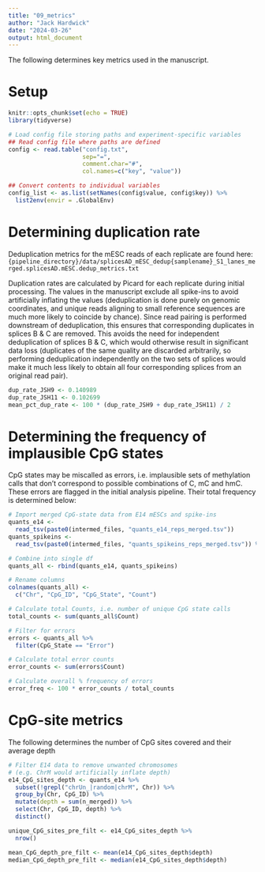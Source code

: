 ```yaml
---
title: "09_metrics"
author: "Jack Hardwick"
date: "2024-03-26"
output: html_document
---
```


The following determines key metrics used in the manuscript.

# Setup
```r
knitr::opts_chunk$set(echo = TRUE)
library(tidyverse)

# Load config file storing paths and experiment-specific variables
## Read config file where paths are defined
config <- read.table("config.txt", 
                     sep="=", 
                     comment.char="#", 
                     col.names=c("key", "value"))

## Convert contents to individual variables
config_list <- as.list(setNames(config$value, config$key)) %>%
  list2env(envir = .GlobalEnv)
```

# Determining duplication rate

Deduplication metrics for the mESC reads of each replicate are found here:
`{pipeline_directory}/data/splicesAD_mESC_dedup{samplename}_S1_lanes_merged.splicesAD.mESC.dedup_metrics.txt`

Duplication rates are calculated by Picard for each replicate during initial processing. The values in the manuscript exclude all spike-ins to avoid artificially inflating the values (deduplication is done purely on genomic coordinates, and unique reads aligning to small reference sequences are much more likely to coincide by chance). Since read pairing is performed downstream of deduplication, this ensures that corresponding duplicates in splices B & C are removed. This avoids the need for independent deduplication of splices B & C, which would otherwise result in significant data loss (duplicates of the same quality are discarded arbitrarily, so performing deduplication independently on the two sets of splices would make it much less likely to obtain all four corresponding splices from an original read pair).
```r
dup_rate_JSH9 <- 0.140989
dup_rate_JSH11 <- 0.102699
mean_pct_dup_rate <- 100 * (dup_rate_JSH9 + dup_rate_JSH11) / 2
```

# Determining the frequency of implausible CpG states

CpG states may be miscalled as errors, i.e. implausible sets of methylation calls that don't correspond to possible combinations of C, mC and hmC. These errors are flagged in the initial analysis pipeline. Their total frequency is determined below:

```r
# Import merged CpG-state data from E14 mESCs and spike-ins
quants_e14 <-
  read_tsv(paste0(intermed_files, "quants_e14_reps_merged.tsv"))
quants_spikeins <-
  read_tsv(paste0(intermed_files, "quants_spikeins_reps_merged.tsv")) %>% select(Chr, CpG_ID, CpG_State, n_merged)

# Combine into single df
quants_all <- rbind(quants_e14, quants_spikeins)

# Rename columns
colnames(quants_all) <-
  c("Chr", "CpG_ID", "CpG_State", "Count")

# Calculate total Counts, i.e. number of unique CpG state calls
total_counts <- sum(quants_all$Count)

# Filter for errors
errors <- quants_all %>%
  filter(CpG_State == "Error") 

# Calculate total error counts
error_counts <- sum(errors$Count)

# Calculate overall % frequency of errors
error_freq <- 100 * error_counts / total_counts
```

# CpG-site metrics
The following determines the number of CpG sites covered and their average depth
```r
# Filter E14 data to remove unwanted chromosomes 
# (e.g. ChrM would artificially inflate depth)
e14_CpG_sites_depth <- quants_e14 %>%
  subset(!grepl("chrUn_|random|chrM", Chr)) %>%
  group_by(Chr, CpG_ID) %>%
  mutate(depth = sum(n_merged)) %>%
  select(Chr, CpG_ID, depth) %>%
  distinct()

unique_CpG_sites_pre_filt <- e14_CpG_sites_depth %>%
  nrow()

mean_CpG_depth_pre_filt <- mean(e14_CpG_sites_depth$depth)
median_CpG_depth_pre_filt <- median(e14_CpG_sites_depth$depth)
```